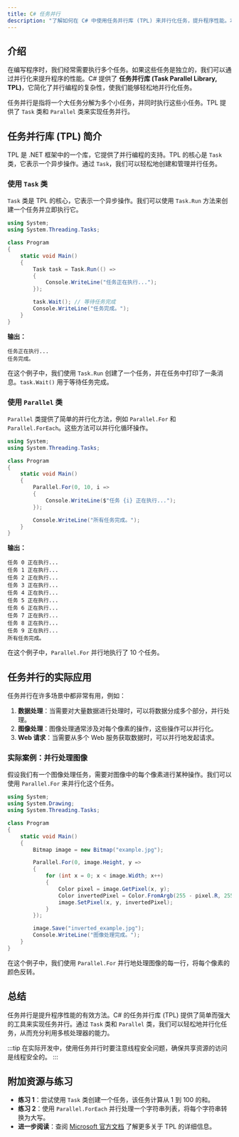 ```yaml
---
title: C# 任务并行
description: "了解如何在 C# 中使用任务并行库 (TPL) 来并行化任务，提升程序性能。本文适合初学者，包含代码示例和实际应用场景。"
---
```


## 介绍

在编写程序时，我们经常需要执行多个任务。如果这些任务是独立的，我们可以通过并行化来提升程序的性能。C# 提供了 **任务并行库 (Task Parallel Library, TPL)**，它简化了并行编程的复杂性，使我们能够轻松地并行化任务。

任务并行是指将一个大任务分解为多个小任务，并同时执行这些小任务。TPL 提供了 `Task` 类和 `Parallel` 类来实现任务并行。

## 任务并行库 (TPL) 简介

TPL 是 .NET 框架中的一个库，它提供了并行编程的支持。TPL 的核心是 `Task` 类，它表示一个异步操作。通过 `Task`，我们可以轻松地创建和管理并行任务。

### 使用 `Task` 类

`Task` 类是 TPL 的核心，它表示一个异步操作。我们可以使用 `Task.Run` 方法来创建一个任务并立即执行它。

```csharp
using System;
using System.Threading.Tasks;

class Program
{
    static void Main()
    {
        Task task = Task.Run(() =>
        {
            Console.WriteLine("任务正在执行...");
        });

        task.Wait(); // 等待任务完成
        Console.WriteLine("任务完成。");
    }
}
```

**输出：**
```
任务正在执行...
任务完成。
```

在这个例子中，我们使用 `Task.Run` 创建了一个任务，并在任务中打印了一条消息。`task.Wait()` 用于等待任务完成。

### 使用 `Parallel` 类

`Parallel` 类提供了简单的并行化方法，例如 `Parallel.For` 和 `Parallel.ForEach`。这些方法可以并行化循环操作。

```csharp
using System;
using System.Threading.Tasks;

class Program
{
    static void Main()
    {
        Parallel.For(0, 10, i =>
        {
            Console.WriteLine($"任务 {i} 正在执行...");
        });

        Console.WriteLine("所有任务完成。");
    }
}
```

**输出：**
```
任务 0 正在执行...
任务 1 正在执行...
任务 2 正在执行...
任务 3 正在执行...
任务 4 正在执行...
任务 5 正在执行...
任务 6 正在执行...
任务 7 正在执行...
任务 8 正在执行...
任务 9 正在执行...
所有任务完成。
```

在这个例子中，`Parallel.For` 并行地执行了 10 个任务。

## 任务并行的实际应用

任务并行在许多场景中都非常有用，例如：

1. **数据处理**：当需要对大量数据进行处理时，可以将数据分成多个部分，并行处理。
2. **图像处理**：图像处理通常涉及对每个像素的操作，这些操作可以并行化。
3. **Web 请求**：当需要从多个 Web 服务获取数据时，可以并行地发起请求。

### 实际案例：并行处理图像

假设我们有一个图像处理任务，需要对图像中的每个像素进行某种操作。我们可以使用 `Parallel.For` 来并行化这个任务。

```csharp
using System;
using System.Drawing;
using System.Threading.Tasks;

class Program
{
    static void Main()
    {
        Bitmap image = new Bitmap("example.jpg");

        Parallel.For(0, image.Height, y =>
        {
            for (int x = 0; x < image.Width; x++)
            {
                Color pixel = image.GetPixel(x, y);
                Color invertedPixel = Color.FromArgb(255 - pixel.R, 255 - pixel.G, 255 - pixel.B);
                image.SetPixel(x, y, invertedPixel);
            }
        });

        image.Save("inverted_example.jpg");
        Console.WriteLine("图像处理完成。");
    }
}
```

在这个例子中，我们使用 `Parallel.For` 并行地处理图像的每一行，将每个像素的颜色反转。

## 总结

任务并行是提升程序性能的有效方法。C# 的任务并行库 (TPL) 提供了简单而强大的工具来实现任务并行。通过 `Task` 类和 `Parallel` 类，我们可以轻松地并行化任务，从而充分利用多核处理器的能力。

:::tip
在实际开发中，使用任务并行时要注意线程安全问题，确保共享资源的访问是线程安全的。
:::

## 附加资源与练习

- **练习 1**：尝试使用 `Task` 类创建一个任务，该任务计算从 1 到 100 的和。
- **练习 2**：使用 `Parallel.ForEach` 并行处理一个字符串列表，将每个字符串转换为大写。
- **进一步阅读**：查阅 [Microsoft 官方文档](https://docs.microsoft.com/en-us/dotnet/standard/parallel-programming/) 了解更多关于 TPL 的详细信息。

